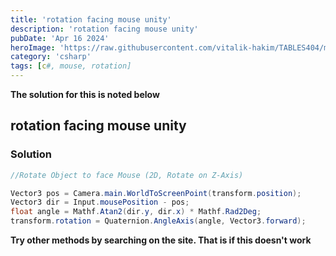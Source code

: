 ```yaml
---
title: 'rotation facing mouse unity'
description: 'rotation facing mouse unity'
pubDate: 'Apr 16 2024'
heroImage: 'https://raw.githubusercontent.com/vitalik-hakim/TABLES404/main/error_b/c%23.png'
category: 'csharp'
tags: [c#, mouse, rotation]
---
```


**The solution for this is noted below**

## rotation facing mouse unity

### Solution

```csharp
//Rotate Object to face Mouse (2D, Rotate on Z-Axis)

Vector3 pos = Camera.main.WorldToScreenPoint(transform.position);
Vector3 dir = Input.mousePosition - pos;
float angle = Mathf.Atan2(dir.y, dir.x) * Mathf.Rad2Deg;
transform.rotation = Quaternion.AngleAxis(angle, Vector3.forward);
```

**Try other methods by searching on the site. That is if this doesn't work**
